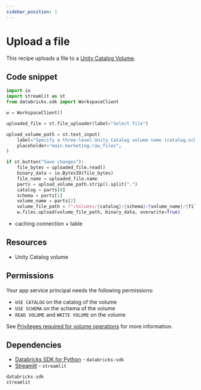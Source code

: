```yaml
---
sidebar_position: 1
---
```


# Upload a file

This recipe uploads a file to a [Unity Catalog Volume](https://docs.databricks.com/en/volumes/index.html).

## Code snippet

```python title="app.py"
import io
import streamlit as st
from databricks.sdk import WorkspaceClient

w = WorkspaceClient()

uploaded_file = st.file_uploader(label="Select file")

upload_volume_path = st.text_input(
    label="Specify a three-level Unity Catalog volume name (catalog.schema.volume_name)",
    placeholder="main.marketing.raw_files",
)

if st.button("Save changes"):
    file_bytes = uploaded_file.read()
    binary_data = io.BytesIO(file_bytes)
    file_name = uploaded_file.name
    parts = upload_volume_path.strip().split(".")
    catalog = parts[0]
    schema = parts[1]
    volume_name = parts[2]
    volume_file_path = f"/Volumes/{catalog}/{schema}/{volume_name}/{file_name}"
    w.files.upload(volume_file_path, binary_data, overwrite=True)
```
* caching connection + table

## Resources

* Unity Catalog volume

## Permissions

Your app service principal needs the following permissions:

* `USE CATALOG` on the catalog of the volume
* `USE SCHEMA` on the schema of the volume
* `READ VOLUME` and `WRITE VOLUME` on the volume

See [Privileges required for volume operations](https://docs.databricks.com/en/volumes/privileges.html#privileges-required-for-volume-operations) for more information. 

## Dependencies

* [Databricks SDK for Python](https://pypi.org/project/databricks-sdk/) - `databricks-sdk`
* [Streamlit](https://pypi.org/project/streamlit/) - `streamlit`

```python title="requirements.txt"
databricks-sdk
streamlit
```